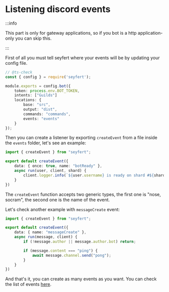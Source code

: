 # Listening discord events

:::info

This part is only for gateway applications, so if you bot is a http application-only you can skip this.

:::

First of all you must tell seyfert where your events will be by updating your config file.

```ts {11} title="seyfert.config.js" showLineNumbers
// @ts-check
const { config } = require('seyfert');

module.exports = config.bot({
    token: process.env.BOT_TOKEN,
    intents: ["Guilds"]
    locations: {
        base: "src",
        output: "dist",
        commands: "commands",
        events: "events"
    }
});
```

Then you can create a listener by exporting `createEvent` from a file inside the `events` folder, let's see an example:

```ts title="src/events/botReady.ts" showLineNumbers
import { createEvent } from "seyfert";

export default createEvent({
    data: { once: true, name: "botReady" },
    async run(user, client, shard) {
        client.logger.info(`${user.username} is ready on shard #${shard}`);
    }
})
```

The `createEvent` function accepts two generic types, the first one is "nose, socram", the second one is the name of the event.

Let's check another example with `messageCreate` event:

```ts title="src/events/messageCreate.ts" showLineNumbers
import { createEvent } from "seyfert";

export default createEvent({
    data: { name: "messageCreate" },
    async run(message, client) {
        if (!message.author || message.author.bot) return;

        if (message.content === "ping") {
            await message.channel.send("pong");
        }
    }
})
```

And that's it, you can create as many events as you want. You can check the list of events [here](SOONTM).